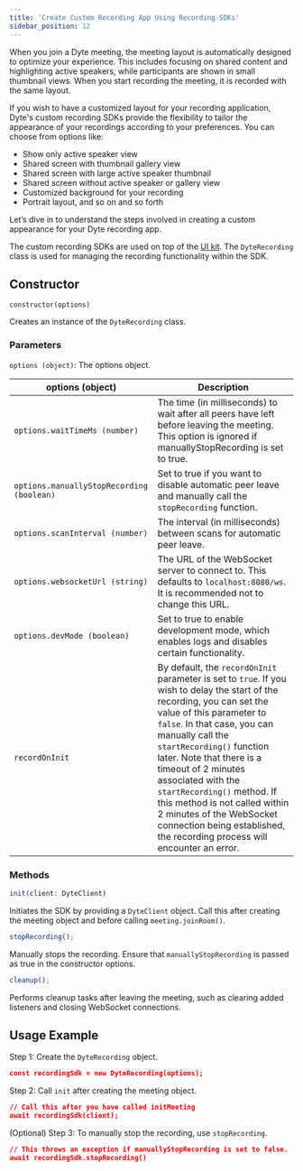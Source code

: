 ```yaml
---
title: 'Create Custom Recording App Using Recording SDKs'
sidebar_position: 12
---
```


When you join a Dyte meeting, the meeting layout is automatically designed to optimize your experience. This includes focusing on shared content and highlighting active speakers, while participants are shown in small thumbnail views. When you start recording the meeting, it is recorded with the same layout.

If you wish to have a customized layout for your recording application, Dyte's custom recording SDKs provide the flexibility to tailor the appearance of your recordings according to your preferences. You can choose from options like:

- Show only active speaker view
- Shared screen with thumbnail gallery view
- Shared screen with large active speaker thumbnail
- Shared screen without active speaker or gallery view
- Customized background for your recording
- Portrait layout, and so on and so forth

Let’s dive in to understand the steps involved in creating a custom appearance for your Dyte recording app.

The custom recording SDKs are used on top of the [UI kit](/react-ui-kit). The `DyteRecording` class is used for managing the recording functionality within the SDK.

## Constructor

`constructor(options)`

Creates an instance of the `DyteRecording` class.

### Parameters

`options (object)`: The options object.

| **options (object)**                      | **Description**                                                                                                                                                                                                                                                                                                                                                                                                                                                                 |
| ----------------------------------------- | ------------------------------------------------------------------------------------------------------------------------------------------------------------------------------------------------------------------------------------------------------------------------------------------------------------------------------------------------------------------------------------------------------------------------------------------------------------------------------- |
| `options.waitTimeMs (number)`             | The time (in milliseconds) to wait after all peers have left before leaving the meeting. This option is ignored if manuallyStopRecording is set to true.                                                                                                                                                                                                                                                                                                                        |
| `options.manuallyStopRecording (boolean)` | Set to true if you want to disable automatic peer leave and manually call the `stopRecording` function.                                                                                                                                                                                                                                                                                                                                                                         |
| `options.scanInterval (number)`           | The interval (in milliseconds) between scans for automatic peer leave.                                                                                                                                                                                                                                                                                                                                                                                                          |
| `options.websocketUrl (string)`           | The URL of the WebSocket server to connect to. This defaults to `localhost:8080/ws`. It is recommended not to change this URL.                                                                                                                                                                                                                                                                                                                                                  |
| `options.devMode (boolean)`               | Set to true to enable development mode, which enables logs and disables certain functionality.                                                                                                                                                                                                                                                                                                                                                                                  |
| `recordOnInit`                            | By default, the `recordOnInit` parameter is set to `true`. If you wish to delay the start of the recording, you can set the value of this parameter to `false`. In that case, you can manually call the `startRecording()` function later. Note that there is a timeout of 2 minutes associated with the `startRecording()` method. If this method is not called within 2 minutes of the WebSocket connection being established, the recording process will encounter an error. |

### Methods

```js
init(client: DyteClient)
```

Initiates the SDK by providing a `DyteClient` object. Call this after creating the meeting object and before calling `meeting.joinRoom()`.

```js
stopRecording();
```

Manually stops the recording. Ensure that `manuallyStopRecording` is passed as true in the constructor options.

```js
cleanup();
```

Performs cleanup tasks after leaving the meeting, such as clearing added listeners and closing WebSocket connections.

## Usage Example

Step 1: Create the `DyteRecording` object.

```json
const recordingSdk = new DyteRecording(options);
```

Step 2: Call `init` after creating the meeting object.

```json
// Call this after you have called initMeeting
await recordingSdk(client);
```

(Optional) Step 3: To manually stop the recording, use `stopRecording`.

```json
// This throws an exception if manuallyStopRecording is set to false.
await recordingSdk.stopRecording()
```
